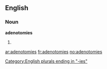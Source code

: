==English==

===Noun===
'''adenotomies'''

# {{plural of|[[adenotomy]]}}

[[Category:English plurals ending in "-ies"]]

[[ar:adenotomies]]
[[fr:adenotomies]]
[[no:adenotomies]]